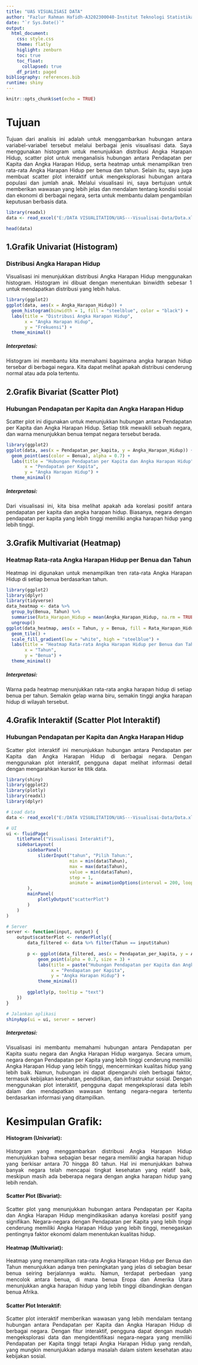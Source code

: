 ```yaml
---
title: "UAS VISUALISASI DATA"
author: "Fazlur Rahman Hafidh-A3202300040-Institut Teknologi Statistika dan Bisnis Muhammadiyah"
date: "`r Sys.Date()`"
output: 
  html_document:
    css: style.css
    theme: flatly
    higlight: zenburn
    toc: true
    toc_float:
      collapsed: true
    df_print: paged
bibliography: references.bib
runtime: shiny
---
```


```{=html}
<style>
body{
text-align: justify}
</style>
```
```r
knitr::opts_chunk$set(echo = TRUE)
```

# Tujuan
Tujuan dari analisis ini adalah untuk menggambarkan hubungan antara variabel-variabel tersebut melalui berbagai jenis visualisasi data. Saya menggunakan histogram untuk menunjukkan distribusi Angka Harapan Hidup, scatter plot untuk menganalisis hubungan antara Pendapatan per Kapita dan Angka Harapan Hidup, serta heatmap untuk menampilkan tren rata-rata Angka Harapan Hidup per benua dan tahun. Selain itu, saya juga membuat scatter plot interaktif untuk mengeksplorasi hubungan antara populasi dan jumlah anak. Melalui visualisasi ini, saya bertujuan untuk memberikan wawasan yang lebih jelas dan mendalam tentang kondisi sosial dan ekonomi di berbagai negara, serta untuk membantu dalam pengambilan keputusan berbasis data.

```r
library(readxl)
data <- read_excel("E:/DATA VISUALITATION/UAS---Visualisai-Data/Data.xlsx")
```

```r
head(data)
``` 

## 1.Grafik Univariat (Histogram)
### Distribusi Angka Harapan Hidup
Visualisasi ini menunjukkan distribusi Angka Harapan Hidup menggunakan histogram. Histogram ini dibuat dengan menentukan binwidth sebesar 1 untuk mendapatkan distribusi yang lebih halus.
```r
library(ggplot2)
ggplot(data, aes(x = Angka_Harapan_Hidup)) +
  geom_histogram(binwidth = 1, fill = "steelblue", color = "black") +
  labs(title = "Distribusi Angka Harapan Hidup",
       x = "Angka Harapan Hidup",
       y = "Frekuensi") +
  theme_minimal()
```

##### Interpretasi: 
Histogram ini membantu kita memahami bagaimana angka harapan hidup tersebar di berbagai negara. Kita dapat melihat apakah distribusi cenderung normal atau ada pola tertentu.

## 2.Grafik Bivariat (Scatter Plot)
### Hubungan Pendapatan per Kapita dan Angka Harapan Hidup
Scatter plot ini digunakan untuk menunjukkan hubungan antara Pendapatan per Kapita dan Angka Harapan Hidup. Setiap titik mewakili sebuah negara, dan warna menunjukkan benua tempat negara tersebut berada.
```r
library(ggplot2)
ggplot(data, aes(x = Pendapatan_per_kapita, y = Angka_Harapan_Hidup)) +
  geom_point(aes(color = Benua), alpha = 0.7) +
  labs(title = "Hubungan Pendapatan per Kapita dan Angka Harapan Hidup",
       x = "Pendapatan per Kapita",
       y = "Angka Harapan Hidup") +
  theme_minimal()
```

##### Interpretasi: 
Dari visualisasi ini, kita bisa melihat apakah ada korelasi positif antara pendapatan per kapita dan angka harapan hidup. Biasanya, negara dengan pendapatan per kapita yang lebih tinggi memiliki angka harapan hidup yang lebih tinggi.

## 3.Grafik Multivariat (Heatmap)
### Heatmap Rata-rata Angka Harapan Hidup per Benua dan Tahun
Heatmap ini digunakan untuk menampilkan tren rata-rata Angka Harapan Hidup di setiap benua berdasarkan tahun.
```r
library(ggplot2)
library(dplyr)
library(tidyverse)
data_heatmap <- data %>%
  group_by(Benua, Tahun) %>%
  summarise(Rata_Harapan_Hidup = mean(Angka_Harapan_Hidup, na.rm = TRUE)) %>%
  ungroup()
ggplot(data_heatmap, aes(x = Tahun, y = Benua, fill = Rata_Harapan_Hidup)) +
  geom_tile() +
  scale_fill_gradient(low = "white", high = "steelblue") +
  labs(title = "Heatmap Rata-rata Angka Harapan Hidup per Benua dan Tahun",
       x = "Tahun",
       y = "Benua") +
  theme_minimal()
```

##### Interpretasi: 
Warna pada heatmap menunjukkan rata-rata angka harapan hidup di setiap benua per tahun. Semakin gelap warna biru, semakin tinggi angka harapan hidup di wilayah tersebut.

## 4.Grafik Interaktif (Scatter Plot Interaktif)
### Hubungan Pendapatan per Kapita dan Angka Harapan Hidup
Scatter plot interaktif ini menunjukkan hubungan antara Pendapatan per Kapita dan Angka Harapan Hidup di berbagai negara. Dengan menggunakan plot interaktif, pengguna dapat melihat informasi detail dengan mengarahkan kursor ke titik data.
```r
library(shiny)
library(ggplot2)
library(plotly)
library(readxl)
library(dplyr)

# Load data
data <- read_excel("E:/DATA VISUALITATION/UAS---Visualisai-Data/Data.xlsx")

# UI
ui <- fluidPage(
    titlePanel("Visualisasi Interaktif"),
    sidebarLayout(
        sidebarPanel(
            sliderInput("tahun", "Pilih Tahun:", 
                        min = min(data$Tahun), 
                        max = max(data$Tahun), 
                        value = min(data$Tahun),
                        step = 1,
                        animate = animationOptions(interval = 200, loop = TRUE))
        ),
        mainPanel(
            plotlyOutput("scatterPlot")
        )
    )
)

# Server
server <- function(input, output) {
    output$scatterPlot <- renderPlotly({
        data_filtered <- data %>% filter(Tahun == input$tahun)
        
        p <- ggplot(data_filtered, aes(x = Pendapatan_per_kapita, y = Angka_Harapan_Hidup, color = Benua, text = Negara)) +
            geom_point(alpha = 0.7, size = 3) +
            labs(title = paste("Hubungan Pendapatan per Kapita dan Angka Harapan Hidup di Tahun", input$tahun),
                 x = "Pendapatan per Kapita",
                 y = "Angka Harapan Hidup") +
            theme_minimal()
        
        ggplotly(p, tooltip = "text")
    })
}

# Jalankan aplikasi
shinyApp(ui = ui, server = server)

```

##### Interpretasi: 
Visualisasi ini membantu memahami hubungan antara Pendapatan per Kapita suatu negara dan Angka Harapan Hidup warganya. Secara umum, negara dengan Pendapatan per Kapita yang lebih tinggi cenderung memiliki Angka Harapan Hidup yang lebih tinggi, mencerminkan kualitas hidup yang lebih baik. Namun, hubungan ini dapat dipengaruhi oleh berbagai faktor, termasuk kebijakan kesehatan, pendidikan, dan infrastruktur sosial. Dengan menggunakan plot interaktif, pengguna dapat mengeksplorasi data lebih dalam dan mendapatkan wawasan tentang negara-negara tertentu berdasarkan informasi yang ditampilkan.

# Kesimpulan Grafik:

#### Histogram (Univariat): 
Histogram yang menggambarkan distribusi Angka Harapan Hidup menunjukkan bahwa sebagian besar negara memiliki angka harapan hidup yang berkisar antara 70 hingga 80 tahun. Hal ini menunjukkan bahwa banyak negara telah mencapai tingkat kesehatan yang relatif baik, meskipun masih ada beberapa negara dengan angka harapan hidup yang lebih rendah.

#### Scatter Plot (Bivariat): 
Scatter plot yang menunjukkan hubungan antara Pendapatan per Kapita dan Angka Harapan Hidup mengindikasikan adanya korelasi positif yang signifikan. Negara-negara dengan Pendapatan per Kapita yang lebih tinggi cenderung memiliki Angka Harapan Hidup yang lebih tinggi, menegaskan pentingnya faktor ekonomi dalam menentukan kualitas hidup.

#### Heatmap (Multivariat): 
Heatmap yang menampilkan rata-rata Angka Harapan Hidup per Benua dan Tahun menunjukkan adanya tren peningkatan yang jelas di sebagian besar benua seiring berjalannya waktu. Namun, terdapat perbedaan yang mencolok antara benua, di mana benua Eropa dan Amerika Utara menunjukkan angka harapan hidup yang lebih tinggi dibandingkan dengan benua Afrika.

#### Scatter Plot Interaktif: 
Scatter plot interaktif memberikan wawasan yang lebih mendalam tentang hubungan antara Pendapatan per Kapita dan Angka Harapan Hidup di berbagai negara. Dengan fitur interaktif, pengguna dapat dengan mudah mengeksplorasi data dan mengidentifikasi negara-negara yang memiliki Pendapatan per Kapita tinggi tetapi Angka Harapan Hidup yang rendah, yang mungkin menunjukkan adanya masalah dalam sistem kesehatan atau kebijakan sosial.
